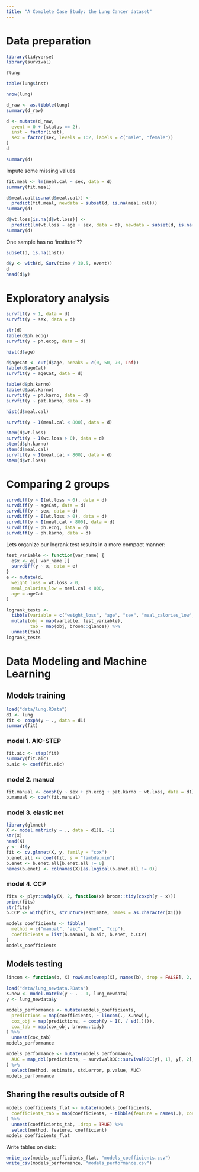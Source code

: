 ```yaml
---
title: "A Complete Case Study: the Lung Cancer dataset"
---
```


# Data preparation

```r
library(tidyverse)
library(survival)

?lung
```

```r
table(lung$inst)
```

```r
nrow(lung)
```

```r
d_raw <- as.tibble(lung)
summary(d_raw)
```

```r
d <- mutate(d_raw,
  event = 0 + (status == 2),
  inst = factor(inst),
  sex = factor(sex, levels = 1:2, labels = c("male", "female"))
)
d
```

```r
summary(d)
```


Impute some missing values
```r
fit.meal <- lm(meal.cal ~ sex, data = d)
summary(fit.meal)
```

```r
d$meal.cal[is.na(d$meal.cal)] <-
  predict(fit.meal, newdata = subset(d, is.na(meal.cal)))
summary(d)
```


```r
d$wt.loss[is.na(d$wt.loss)] <-
  predict(lm(wt.loss ~ age + sex, data = d), newdata = subset(d, is.na(wt.loss)))
summary(d)
```


One sample has no 'institute'??
```r
subset(d, is.na(inst))
```

```r
d$y <- with(d, Surv(time / 30.5, event))
d
head(d$y)
```

# Exploratory analysis

```r
survfit(y ~ 1, data = d)
survfit(y ~ sex, data = d)
```

```r
str(d)
table(d$ph.ecog)
survfit(y ~ ph.ecog, data = d)
```

```r
hist(d$age)
```

```r
d$ageCat <- cut(d$age, breaks = c(0, 50, 70, Inf))
table(d$ageCat)
survfit(y ~ ageCat, data = d)
```

```r
table(d$ph.karno)
table(d$pat.karno)
survfit(y ~ ph.karno, data = d)
survfit(y ~ pat.karno, data = d)
```

```r
hist(d$meal.cal)
```

```r
survfit(y ~ I(meal.cal < 800), data = d)
```

```r
stem(d$wt.loss)
survfit(y ~ I(wt.loss > 0), data = d)
stem(d$ph.karno)
stem(d$meal.cal)
survfit(y ~ I(meal.cal < 800), data = d)
stem(d$wt.loss)
```

# Comparing 2 groups
```r
survdiff(y ~ I(wt.loss > 0), data = d)
survdiff(y ~ ageCat, data = d)
survdiff(y ~ sex, data = d)
survdiff(y ~ I(wt.loss > 0), data = d)
survdiff(y ~ I(meal.cal < 800), data = d)
survdiff(y ~ ph.ecog, data = d)
survdiff(y ~ ph.karno, data = d)
```

Lets organize our logrank test results in a more compact manner:
```r
test_variable <- function(var_name) {
  e$x <- e[[ var_name ]]
  survdiff(y ~ x, data = e)
}
e <- mutate(d,
  weight_loss = wt.loss > 0,
  meal_calories_low = meal.cal < 800,
  age = ageCat
)

logrank_tests <-
  tibble(variable = c("weight_loss", "age", "sex", "meal_calories_low", "ph.ecog", "ph.karno")) %>%
  mutate(obj = map(variable, test_variable),
         tab = map(obj, broom::glance)) %>%
  unnest(tab)
logrank_tests
```


# Data Modeling and Machine Learning

## Models training
```r
load("data/lung.RData")
d1 <- lung
fit <- coxph(y ~ ., data = d1)
summary(fit)
```

### model 1. AIC-STEP
```r
fit.aic <- step(fit)
summary(fit.aic)
b.aic <- coef(fit.aic)
```

### model 2. manual
```r
fit.manual <- coxph(y ~ sex + ph.ecog + pat.karno + wt.loss, data = d1)
b.manual <- coef(fit.manual)
```

### model 3. elastic net
```r
library(glmnet)
X <- model.matrix(y ~ ., data = d1)[, -1]
str(X)
head(X)
y <- d1$y
fit <- cv.glmnet(X, y, family = "cox")
b.enet.all <- coef(fit, s = "lambda.min")
b.enet <- b.enet.all[b.enet.all != 0]
names(b.enet) <- colnames(X)[as.logical(b.enet.all != 0)]
```

### model 4. CCP
```r
fits <- plyr::adply(X, 2, function(x) broom::tidy(coxph(y ~ x)))
print(fits)
str(fits)
b.CCP <- with(fits, structure(estimate, names = as.character(X1)))
```

```r
models_coefficients <- tibble(
  method = c("manual", "aic", "enet", "ccp"),
  coefficients = list(b.manual, b.aic, b.enet, b.CCP)
)
models_coefficients
```

## Models testing
```r
lincom <- function(b, X) rowSums(sweep(X[, names(b), drop = FALSE], 2, b, FUN = "*"))
```

```r
load("data/lung_newdata.RData")
X.new <- model.matrix(y ~ . - 1, lung_newdata)
y <- lung_newdata$y
```

```r
models_performance <- mutate(models_coefficients,
  predictions = map(coefficients, ~ lincom(., X.new)),
  cox_obj = map(predictions, ~ coxph(y ~ I(. / sd(.)))),
  cox_tab = map(cox_obj, broom::tidy)
) %>%
  unnest(cox_tab)
models_performance
```

```r
models_performance <- mutate(models_performance,
  AUC = map_dbl(predictions, ~ survivalROC::survivalROC(y[, 1], y[, 2], ., predict.time = 12, method = "KM")$AUC)
) %>%
  select(method, estimate, std.error, p.value, AUC)
models_performance
```

## Sharing the results outside of R
```r
models_coefficients_flat <- mutate(models_coefficients,
  coefficients_tab = map(coefficients, ~ tibble(feature = names(.), coefficient = unname(.)))
) %>%
  unnest(coefficients_tab, .drop = TRUE) %>%
  select(method, feature, coefficient)
models_coefficients_flat
```

Write tables on disk:
```r
write_csv(models_coefficients_flat, "models_coefficients.csv")
write_csv(models_performance, "models_performance.csv")
```
